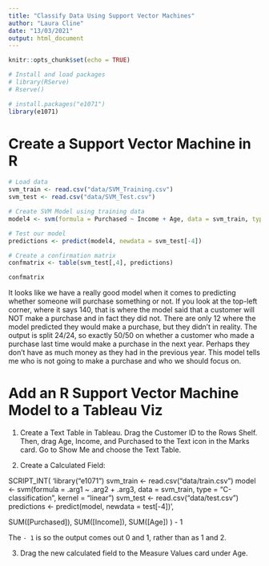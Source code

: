 ```yaml
---
title: "Classify Data Using Support Vector Machines"
author: "Laura Cline"
date: "13/03/2021"
output: html_document
---
```


```r
knitr::opts_chunk$set(echo = TRUE)
```

```r
# Install and load packages
# library(RServe)
# Rserve()

# install.packages("e1071")
library(e1071)
```

# Create a Support Vector Machine in R 

```r
# Load data 
svm_train <- read.csv("data/SVM_Training.csv")
svm_test <- read.csv("data/SVM_Test.csv")
```

```r
# Create SVM Model using training data
model4 <- svm(formula = Purchased ~ Income + Age, data = svm_train, type = 'C-classification', kernel = 'linear')
```

```r
# Test our model 
predictions <- predict(model4, newdata = svm_test[-4])
```

```r
# Create a confirmation matrix
confmatrix <- table(svm_test[,4], predictions)

confmatrix
```

It looks like we have a really good model when it comes to predicting whether someone will purchase something or not. If you look at the top-left corner, where it says 140, that is where the model said that a customer will NOT make a purchase and in fact they did not. There are only 12 where the model predicted they would make a purchase, but they didn't in reality. The output is split 24/24, so exactly 50/50 on whether a customer who made a purchase last time would make a purchase in the next year. Perhaps they don't have as much money as they had in the previous year. This model tells me who is not going to make a purchase and who we should focus on. 

# Add an R Support Vector Machine Model to a Tableau Viz 

1. Create a Text Table in Tableau. Drag the Customer ID to the Rows Shelf. Then, drag Age, Income, and Purchased to the Text icon in the Marks card. Go to Show Me and choose the Text Table.  

2. Create a Calculated Field:

SCRIPT_INT(
'library("e1071")
svm_train <- read.csv("data/train.csv")
model <- svm(formula = .arg1 ~ .arg2 + .arg3, data = svm_train, type = "C-classification", kernel = "linear")
svm_test <- read.csv("data/test.csv")
predictions <- predict(model, newdata = test[-4])',

SUM([Purchased]), SUM([Income]), SUM([Age])
) - 1

The `- 1` is so the output comes out 0 and 1, rather than as 1 and 2. 

3. Drag the new calculated field to the Measure Values card under Age. 